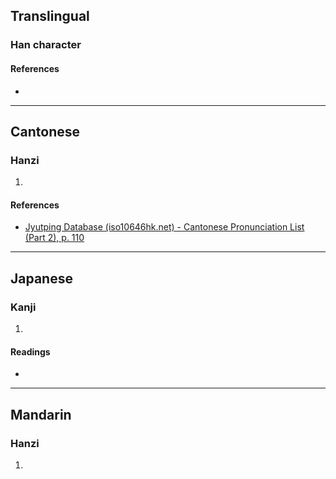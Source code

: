 {{character info}}
==Translingual==

===Han character===
{{Han char|rn=61|rad=心|as=12|sn=15|four=91094|canj=PMWD,XPMWD|ids=⿰忄粟}}

====References====
* {{Han ref|kx=0403.080|dkj=11228|dj=0743.120|hdz=42353.100|uh=619F|ud=24991|bh=E5A5|bd=58789}}

----

==Cantonese==

===Hanzi===
{{yue-hanzi|jyut=[[suk1]]|y=suk1}}

# {{rfdef|yue|sort=心12}}

====References====
* [http://www.iso10646hk.net/jp/document/download.jsp Jyutping Database (iso10646hk.net) - Cantonese Pronunciation List (Part 2), p. 110]

----

==Japanese==

===Kanji===
{{ja-kanji|grade=|rs=心12}}

# {{rfdef|ja|sort=心12}}

====Readings====
* {{ja-readings|on=[[しょく]] (shoku), [[そく]] (soku)|kun=[[へつらう]] (hetsurau)}}

----

==Mandarin==

===Hanzi===
{{cmn-hanzi|pin=[[sù]] ([[su4]])|wg=su<sup>4</sup>}}

# {{rfdef|cmn|sort=心12}}